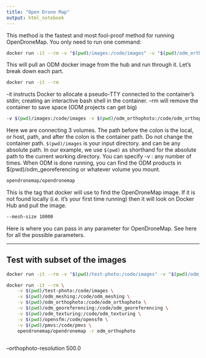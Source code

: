 ```yaml
---
title: "Open Drone Map"
output: html_notebook
---
```



This method is the fastest and most fool-proof method for running OpenDroneMap. You only need to run one command:

```bash
docker run -it --rm -v "$(pwd)/images:/code/images" -v "$(pwd)/odm_orthophoto:/code/odm_orthophoto" -v "$(pwd)/odm_georeferencing:/code/odm_georeferencing" opendronemap/opendronemap --mesh-size 100000
```

This will pull an ODM docker image from the hub and run through it. Let's break down each part.

```bash
docker run -it --rm
```

-it instructs Docker to allocate a pseudo-TTY connected to the container’s stdin; creating an interactive bash shell in the container. 
--rm will remove the container to save space (ODM projects can get big)

```bash
-v $(pwd)/images:/code/images -v $(pwd)/odm_orthophoto:/code/odm_orthophoto -v $(pwd)/odm_georeferencing:/code/odm_georeferencing
```
Here we are connecting 3 volumes. The path before the colon is the local, or host, path, and after the colon is the container path. 
Do not change the container path. 
`$(pwd)/images` is your input directory. and can be any absolute path. 
In our example, we use `$(pwd)` as shorthand for the absolute path to the current working directory. 
You can specify -v <path>:<path> any number of times. When ODM is done running, you can find the ODM products in $(pwd)/odm_georeferencing or whatever volume you mount.

```bash
opendronemap/opendronemap
```
This is the tag that docker will use to find the OpenDroneMap image. If it is not found locally (i.e. it's your first time running) then it will look on Docker Hub and pull the image.

```bash
--mesh-size 10000
```
Here is where you can pass in any parameter for OpenDroneMap. See here for all the possible parameters.

-------------------------


## Test with subset of the images

```bash
docker run -it --rm -v "$(pwd)/test-photo:/code/images" -v "$(pwd)/odm_orthophoto:/code/odm_orthophoto" -v "$(pwd)/odm_georeferencing:/code/odm_georeferencing" opendronemap/opendronemap --mesh-size 100000
```


```bash
docker run -it --rm \
    -v $(pwd)/test-photo:/code/images \
    -v $(pwd)/odm_meshing:/code/odm_meshing \
    -v $(pwd)/odm_orthophoto:/code/odm_orthophoto \
    -v $(pwd)/odm_georeferencing:/code/odm_georeferencing \
    -v $(pwd)/odm_texturing:/code/odm_texturing \
    -v $(pwd)/opensfm:/code/opensfm \
    -v $(pwd)/pmvs:/code/pmvs \
    opendronemap/opendronemap -r odm_orthophoto
    
```

--orthophoto-resolution 500.0


